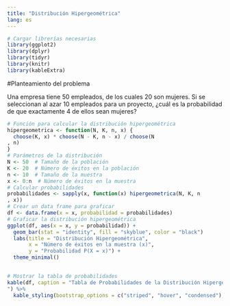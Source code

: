 ---
title: "Distribución Hipergeométrica"
lang: es
---

```{=html}
<style>
main.content {
text-align: justify}
</style>
```

```{r}
# Cargar librerías necesarias
library(ggplot2)
library(dplyr)
library(tidyr)
library(knitr)
library(kableExtra)
```


#Planteamiento del problema

Una empresa tiene 50 empleados, de los cuales 20 son mujeres. Si se seleccionan al azar 10 empleados para un proyecto, ¿cuál es la probabilidad de que exactamente 4 de ellos sean mujeres?

```{r}


# Función para calcular la distribución hipergeométrica
hipergeometrica <- function(N, K, n, x) {
  choose(K, x) * choose(N - K, n - x) / choose(N
, n)
}
# Parámetros de la distribución
N <- 50  # Tamaño de la población
K <- 20  # Número de éxitos en la población
n <- 10  # Tamaño de la muestra
x <- 0:n  # Número de éxitos en la muestra
# Calcular probabilidades
probabilidades <- sapply(x, function(x) hipergeometrica(N, K, n
, x))
# Crear un data frame para graficar
df <- data.frame(x = x, probabilidad = probabilidades)
# Graficar la distribución hipergeométrica
ggplot(df, aes(x = x, y = probabilidad)) +
  geom_bar(stat = "identity", fill = "skyblue", color = "black")
  labs(title = "Distribución Hipergeométrica",
       x = "Número de éxitos en la muestra (x)",
       y = "Probabilidad P(X = x)") +
  theme_minimal()
  
```

```{r}
# Mostrar la tabla de probabilidades
kable(df, caption = "Tabla de Probabilidades de la Distribución Hipergeométrica
") %>%
  kable_styling(bootstrap_options = c("striped", "hover", "condensed"), full_width = F)

```

